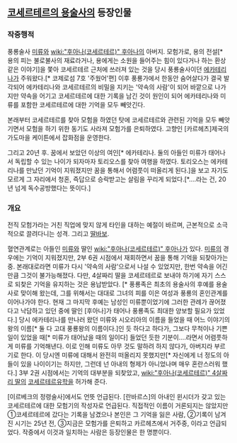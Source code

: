 == [[코세르테르의 용술사]]의 등장인물 ==
=== 작중행적 ===
풍룡술사 [[미류]]와 [[wiki:"후아나(코세르테르)" 후아나]]의 아버지.
모험가로, 용의 전설[* 용의 피는 불로불사의 재료라거나, 용에게는 소원을 들어주는 힘이 있다거나 하는 환상 같은 이야기]을 쫓아 코세르테르 근처에 쓰러져 있는 것을 당시 풍룡술사이던 [[에카테리나]]가 주워왔다.[* 코제로섬 7호 '주웠어'편] 이후 풍룡가에서 한동안 숨어살다가 결국 발각되어 에카테리나와 코세르테르의 비밀을 지키는 '약속의 사람'이 되어 바깥으로 나가지만 약속을 어기고 코세르테르에 대한 기록을 남긴 것이 원인이 되어 에카테리나와 미류를 포함한 코세르테르에 대한 기억을 모두 빼앗긴다.

본래부터 코세르테르를 찾아 모험을 하였던 탓에 코세르테르와 관련된 기억을 모두 빼앗기면서 모험을 하기 위한 동기도 사라져 모험가를 은퇴하였다. 고향인 [카르헤츠]제국의 가도마을 케이튼에서 잡화점을 운영한다.

그리고 20년 후. 꿈에서 보았던 이상의 여인[* 에카테리나. 둘의 아들인 미류가 태어나서 독립할 수 있는 나이가 되자마자 토리오스를 찾아 여행을 하였다. 토리오스는 에카테리나를 만났던 기억이 지워졌지만 꿈을 통해서 어렴풋이 떠올리게 된다.]을 보고 자기도 모르게 그 자리에서 청혼, 즉답으로 승락받고는 살림을 꾸리게 되었다.[*....라는 건, 20년 넘게 독수공방했다는 뜻이다.]


=== 개요 ===
전직 모험가라는 거친 직업에 맞지 않게 타인을 대하는 예절이 바르며, 근본적으로 소극적으로 끌려다니는 성격. 그리고 [[딸바보]].

혈연관계로는 아들인 [[미류]]와 딸인 [[wiki:"후아나(코세르테르)" 후아나]]가 있다.
[[미류]]의 경우에는 기억이 지워졌지만, 2부 6권 시점에서 재회하면서 꿈을 통해 기억을 되찾아가는 중. 본래대로라면 미류가 다시 '약속의 사람'으로서 나설 수 있었지만, 한번 약속을 어긴만큼 그것이 불가능해졌다. 다만, 4살짜리 딸을 코세르테르로 보내야 하기에 자기 스스로 되찾은 기억을 유지하는 것은 용납받았다. [* 풍룡족은 최초의 용술사의 후예를 용술사로 맞이해 왔는데, 그를 위해서는 대대로 그녀의 피를 이은 여성과 풍룡의 혼인관계를 이어나가야 한다. 현재 그 마지막 후예는 남성인 미류뿐이었기에 그러한 관례가 끊어졌다고 낙담하고 있던 중에 딸인 [후아나]가 태어나 풍룡족도 최대한 양보할 필요가 있었다.]
당시 에카테리나를 만나러 왔던 미류와 시오리아의 이름을 들었을 때 어느 이야기의 왕의 이름[* 둘 다 고대 풍룡왕의 이름이다.]인 듯 하다고 하다가, 그보다 무척이나 기쁜 일이 있었을 때[* 미류가 태어났을 때의 일이다] 들었던 듯한 기분이....라면서 어렴풋하게 미류를 기억해낸다. 이로 인해 미류도 아무 것도 말하려 하지 않다가, 아버지라 부르기로 한다. 이 당시엔 미류에 대해서 완전히 떠올리지 못했지만[* 자신에게 너 정도의 아들이 있을 나이이기는 하지만, 그런데 넌 아내의 형제가 아니었나며 매우 혼란스러워 했다.] 3부 2권 시점에서는 기억의 대부분을 되찾았고, [[wiki:"후아나(코세르테르)" 4살짜리 딸]]의 [[코세르테르]]유학을 허가해 준다.

[이르베크의 정령술사]에서도 언뜻 언급된다.
[란바르스]의 아내인 윈시더가 갖고 있는 코세르테르에 대한 모험기의 작성자로 언급된다. 직접적인 이름이 거론되지는 않았지만 ①코세르테르에 갔다는 기록을 남겼으나 본인은 그 기억을 잃은 사람, ②기록이 남겨진 시기는 25년 전, ③지금은 모험가를 은퇴하고 카르헤츠에서 거주중, 이라고 언급되었다. 작중에서 이것과 일치하는 사람은 등장인물은 한 명뿐이다.

